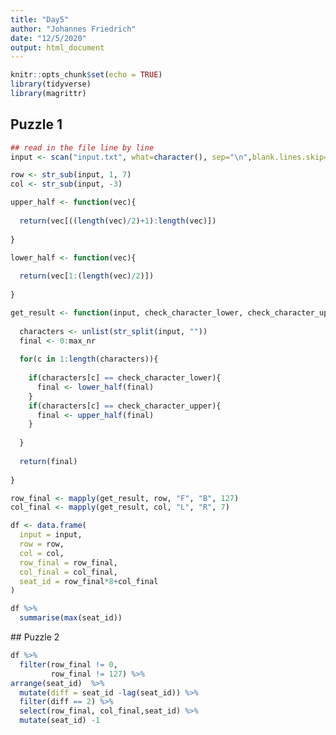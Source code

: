 ```yaml
---
title: "Day5"
author: "Johannes Friedrich"
date: "12/5/2020"
output: html_document
---
```


```r
knitr::opts_chunk$set(echo = TRUE)
library(tidyverse)
library(magrittr)
```

## Puzzle 1

```r
## read in the file line by line
input <- scan("input.txt", what=character(), sep="\n",blank.lines.skip=FALSE)
```
```r
row <- str_sub(input, 1, 7)
col <- str_sub(input, -3)
```

```r
upper_half <- function(vec){
  
  return(vec[((length(vec)/2)+1):length(vec)])
  
}

lower_half <- function(vec){
  
  return(vec[1:(length(vec)/2)])
  
}

get_result <- function(input, check_character_lower, check_character_upper, max_nr){
  
  characters <- unlist(str_split(input, ""))
  final <- 0:max_nr
  
  for(c in 1:length(characters)){
    
    if(characters[c] == check_character_lower){
      final <- lower_half(final)
    }
    if(characters[c] == check_character_upper){
      final <- upper_half(final)
    }
  
  }
  
  return(final)
  
}
```

```r
row_final <- mapply(get_result, row, "F", "B", 127)
col_final <- mapply(get_result, col, "L", "R", 7)
```

```r
df <- data.frame(
  input = input, 
  row = row,
  col = col,
  row_final = row_final,
  col_final = col_final,
  seat_id = row_final*8+col_final
)
```

```r
df %>% 
  summarise(max(seat_id))
```

 ## Puzzle 2
 
```r

df %>% 
  filter(row_final != 0,
         row_final != 127) %>% 
arrange(seat_id)  %>% 
  mutate(diff = seat_id -lag(seat_id)) %>% 
  filter(diff == 2) %>% 
  select(row_final, col_final,seat_id) %>% 
  mutate(seat_id) -1
```
 
